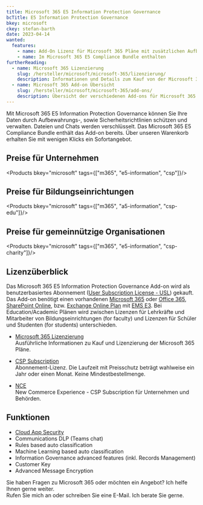 ```yaml
---
title: Microsoft 365 E5 Information Protection Governance
bcTitle: E5 Information Protection Governance
bkey: microsoft
ckey: stefan-barth
date: 2023-04-14
wanted:
  features:
    - name: Add-On Lizenz für Microsoft 365 Pläne mit zusätzlichen Aufbewahrungs- und Sicherheitsrichtlinien
    - name: Im Microsoft 365 E5 Compliance Bundle enthalten
furtherReading:
  - name: Microsoft 365 Lizenzierung
    slug: /hersteller/microsoft/microsoft-365/lizenzierung/
    description: Informationen und Details zum Kauf von der Microsoft 365 Pläne.
  - name: Microsoft 365 Add-on Übersicht
    slug: /hersteller/microsoft/microsoft-365/add-ons/
    description: Übersicht der verschiedenen Add-ons für Microsoft 365 Pläne.
---
```




<Intro>

Mit Microsoft 365 E5 Information Protection Governance können Sie Ihre Daten durch Aufbewahrungs-, sowie Sicherheitsrichtlinien schützen und verwalten. Dateien und Chats werden verschlüsselt.
Das Microsoft 365 E5 Compliance Bundle enthält das Add-on bereits. Über unseren Warenkorb erhalten Sie mit wenigen Klicks ein Sofortangebot.


</Intro>

<TOC />


## Preise für Unternehmen

<Products bkey="microsoft" tags={["m365", "e5-information", "csp"]}/>


## Preise für Bildungseinrichtungen

<Products bkey="microsoft" tags={["m365", "a5-information", "csp-edu"]}/>


## Preise für gemeinnützige Organisationen

<Products bkey="microsoft" tags={["m365", "e5-information", "csp-charity"]}/>


## Lizenzüberblick

Das Microsoft 365 E5 Information Protection Governance Add-on wird als benutzerbasiertes Abonnement ([User Subscription License - USL](/hersteller/microsoft/microsoft-365/lizenzierung/#user-subscription-license-usl)) gekauft.
Das Add-on benötigt einen vorhandenen [Microsoft 365](/hersteller/microsoft/microsoft-365/) oder [Office 365](/hersteller/microsoft/office-365/), [SharePoint Online](/hersteller/microsoft/office-365/), bzw. [Exchange Online Plan](/hersteller/microsoft/office-365/)  mit [EMS E3](/hersteller/microsoft/enterprise-mobility-security/e3/).
Bei Education/Academic Plänen wird zwischen Lizenzen für Lehrkräfte und Mitarbeiter von Bildungseinrichtungen (for faculty) und Lizenzen für Schüler und Studenten (for students) unterschieden.

<ArrowList>

- [Microsoft 365 Lizenzierung](/hersteller/microsoft/microsoft-365/lizenzierung/)<br />
  Ausführliche Informationen zu Kauf und Lizenzierung der Microsoft 365 Pläne.

- [CSP Subscription](/hersteller/microsoft/csp/)<br />
  Abonnement-Lizenz. Die Laufzeit mit Preisschutz beträgt wahlweise ein Jahr oder einen Monat. Keine Mindestbestellmenge.

- [NCE](/hersteller/microsoft/microsoft-365/lizenzierung/#new-commerce-experience-nce)<br />
  New Commerce Experience - CSP Subscription für Unternehmen und Behörden.

</ArrowList>


## Funktionen

<ArrowList>

- [Cloud App Security](/hersteller/microsoft/microsoft-365/cloud-app-security/)
- Communications DLP (Teams chat)
- Rules based auto classification
- Machine Learning based auto classification
- Information Governance advanced features (inkl. Records Management)
- Customer Key
- Advanced Message Encryption

</ArrowList>

<GetInTouch theme="light">

Sie haben Fragen zu Microsoft 365 oder möchten ein Angebot? Ich helfe Ihnen gerne weiter.<br />
Rufen Sie mich an oder schreiben Sie eine E-Mail. Ich berate Sie gerne.

</GetInTouch>
